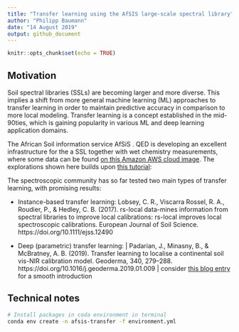```yaml
---
title: "Transfer learning using the AfSIS large-scale spectral library"
author: "Philipp Baumann"
date: "14 August 2019"
output: github_document
---
```


```r
knitr::opts_chunk$set(echo = TRUE)
```

## Motivation

Soil spectral libraries (SSLs) are becoming larger and more diverse. This implies a shift from more general machine learning (ML) approaches to transfer learning in order to maintain predictive accuracy in comparison to more local modeling. Transfer learning is a concept established in the mid-90ties, which is gaining popularity in various ML and deep learning application domains.

The African Soil information service AfSiS . QED is developing an excellent infrastructure for the a SSL together with wet chemistry measurements, where some data can be found [on this Amazon AWS cloud image](https://registry.opendata.aws/afsis/). The explorations shown here builds upon [this tutorial](https://github.com/qedsoftware/afsis-soil-chem-tutorial): 

The spectroscopic community has so far tested two main types of transfer learning, with promising results:

- Instance-based transfer learning: Lobsey, C. R., Viscarra Rossel, R. A., Roudier, P., & Hedley, C. B. (2017). rs-local data-mines information from spectral libraries to improve local calibrations: rs-local improves local spectroscopic calibrations. European Journal of Soil Science. https://doi.org/10.1111/ejss.12490

- Deep (parametric) transfer learning: | Padarian, J., Minasny, B., & McBratney, A. B. (2019). Transfer learning to localise a continental soil vis-NIR calibration model. Geoderma, 340, 279–288. https://doi.org/10.1016/j.geoderma.2019.01.009 | consider [this blog entry](https://towardsdatascience.com/deep-learning-and-soil-science-part-1-8c0669b18097) for a smooth introduction

## Technical notes

```bash
# Install packages in coda environment in terminal
conda env create -n afsis-transfer -f environment.yml
```

